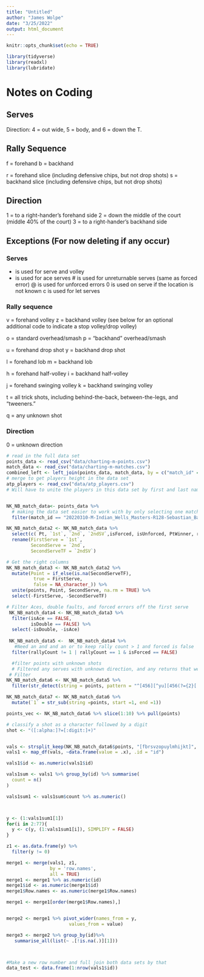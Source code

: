 ```yaml
---
title: "Untitled"
author: "James Wolpe"
date: "3/25/2022"
output: html_document
---
```


```r
knitr::opts_chunk$set(echo = TRUE)
```

```r
library(tidyverse)
library(readxl)
library(lubridate)
```

# Notes on Coding

## Serves
Direction: 4 = out wide, 5 = body, and 6 = down the T.

## Rally Sequence
f = forehand
b = backhand

r = forehand slice (including defensive chips, but not drop shots)
s = backhand slice (including defensive chips, but not drop shots)

## Direction
1 = to a right-hander's forehand side
2 = down the middle of the court (middle 40% of the court)
3 = to a right-hander's backhand side

## Exceptions (For now deleting if any occur)
### Serves
+ is used for serve and volley
* is used for ace serves
# is used for unreturnable serves (same as forced error)
@ is used for unforced errors
0 is used on serve if the location is not known
c is used for let serves

### Rally sequence
v = forehand volley
z = backhand volley
(see below for an optional additional code to indicate a stop volley/drop volley)

o = standard overhead/smash
p = "backhand" overhead/smash

u = forehand drop shot
y = backhand drop shot

l = forehand lob
m = backhand lob

h = forehand half-volley
i = backhand half-volley

j = forehand swinging volley
k = backhand swinging volley

t = all trick shots, including behind-the-back, between-the-legs, and "tweeners."

q = any unknown shot

### Direction
0 = unknown direction

```r
# read in the full data set
points_data <- read_csv("data/charting-m-points.csv")
match_data <- read_csv("data/charting-m-matches.csv")
combined_left <- left_join(points_data, match_data, by = c("match_id" = "match_id"))
# merge to get players height in the data set
atp_players <- read_csv("data/atp_players.csv")
# Will have to unite the players in this data set by first and last name and either only look at the winner of each match or pivot longer (code from the atp shiny app) to compare height of players over the years.


NK_NB_match_data<- points_data %>% 
  # making the data set easier to work with by only selecting one match
  filter(match_id == "20220310-M-Indian_Wells_Masters-R128-Sebastian_Baez-Nick_Kyrgios") 

NK_NB_match_data2 <- NK_NB_match_data %>% 
  select(c( Pt, `1st`, `2nd`, `2ndSV`,isForced, isUnforced, PtWinner, rallyCount, match_id, isAce, isDouble, Svr, Ret, Serving,)) %>%
  rename(FirstServe = `1st`,
         SecondServe = `2nd`,
         SecondServeTF = `2ndSV`) 

# Get the right columns
NK_NB_match_data3 <- NK_NB_match_data2 %>%
  mutate(Point = if_else(is.na(SecondServeTF), 
          true = FirstServe,
          false = NA_character_)) %>% 
  unite(points, Point, SecondServe, na.rm = TRUE) %>% 
  select(-FirstServe, -SecondServeTF)

# Filter Aces, double faults, and forced errors off the first serve
 NK_NB_match_data4 <- NK_NB_match_data3 %>% 
  filter(isAce == FALSE,
         isDouble == FALSE) %>%
  select(-isDouble, -isAce)
   
 NK_NB_match_data5 <-  NK_NB_match_data4 %>%
   #Need an and and an or to keep rally count > 1 and forced is false
  filter(rallyCount != 1 | rallyCount == 1 & isForced == FALSE) 

  #filter points with unknown shots
  # Filtered any serves with unknown direction, and any returns that were dropshots
 # Filter 
NK_NB_match_data6 <- NK_NB_match_data5 %>%
  filter(str_detect(string = points, pattern = "^[456][^yu][456(?={2}[:digit:])]"))

NK_NB_match_data7 <- NK_NB_match_data6 %>% 
  mutate(`1` = str_sub(string =points, start =1, end =1))

points_vec <- NK_NB_match_data6 %>% slice(1:10) %>% pull(points)

# classify a shot as a character followed by a digit
shot <- "([:alpha:]?=[:digit:]+)"


vals <- strsplit_keep(NK_NB_match_data6$points, "[fbrsvzopuylmhijkt]", type = "before")
vals1 <- map_df(vals, ~data.frame(value = .x), .id = "id")

vals1$id <- as.numeric(vals1$id)

vals1sum <- vals1 %>% group_by(id) %>% summarise(
  count = n() 
)

vals1sum1 <- vals1sum$count %>% as.numeric()



y <- (1:vals1sum1[1])
for(i in 2:77){
  y <- c(y, (1:vals1sum1[i]), SIMPLIFY = FALSE)
}

z1 <- as.data.frame(y) %>% 
  filter(y != 0)

merge1 <- merge(vals1, z1,
                by = 'row.names', 
                all = TRUE)
merge1 <- merge1 %>% as.numeric(id)
merge1$id <- as.numeric(merge1$id)
merge1$Row.names <- as.numeric(merge1$Row.names)

merge1 <- merge1[order(merge1$Row.names),]


merge2 <- merge1 %>% pivot_wider(names_from = y,
                       values_from = value)

merge3 <- merge2 %>% group_by(id)%>%
   summarise_all(list(~ .[!is.na(.)][1]))



#Make a new row number and full join both data sets by that
data_test <- data.frame(1:nrow(vals1$id))

```
